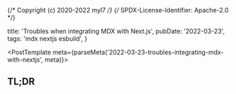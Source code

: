 {/* Copyright (c) 2020-2022 myl7 */}
{/* SPDX-License-Identifier: Apache-2.0 */}


  title: 'Troubles when integrating MDX with Next.js',
  pubDate: '2022-03-23',
  tags: 'mdx nextjs esbuild',
}

<PostTemplate meta={parseMeta('2022-03-23-troubles-integrating-mdx-with-nextjs', meta)}>

## TL;DR

</PostTemplate>

